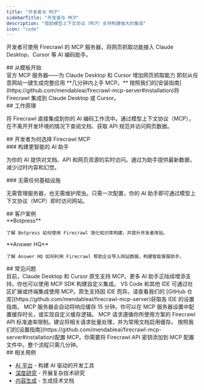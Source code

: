 ```yaml
---
title: "开发者与 MCP"
sidebarTitle: "开发者与 MCP"
description: "借助模型上下文协议（MCP）支持构建强大的集成"
icon: "code"
---
```


开发者可使用 Firecrawl 的 MCP 服务器，将网页抓取功能接入 Claude Desktop、Cursor 等 AI 编码助手。

<div id="start-with-a-template">
  ## 从模板开始
</div>

<CardGroup cols={2}>
  <Card title="MCP Server Firecrawl" icon="github" href="https://github.com/mendableai/firecrawl-mcp-server">
    官方 MCP 服务器——为 Claude Desktop 和 Cursor 增加网页抓取能力
  </Card>

  <Card title="Open Lovable" icon="github" href="https://github.com/mendableai/open-lovable">
    即刻从任意网站一键生成完整应用
  </Card>
</CardGroup>

<Note>
  **几分钟内上手 MCP。** 按照我们的[安装指南](https://github.com/mendableai/firecrawl-mcp-server#installation)将 Firecrawl 集成到 Claude Desktop 或 Cursor。
</Note>

<div id="how-it-works">
  ## 工作原理
</div>

将 Firecrawl 直接集成到你的 AI 编码工作流中。通过模型上下文协议（MCP），在不离开开发环境的情况下查阅文档、获取 API 规范并访问网页数据。

<div id="why-developers-choose-firecrawl-mcp">
  ## 开发者为何选择 Firecrawl MCP
</div>

<div id="build-smarter-ai-assistants">
  ### 构建更智能的 AI 助手
</div>

为你的 AI 提供对文档、API 和网页资源的实时访问。通过为助手提供最新数据，减少过时内容和幻觉。

<div id="zero-infrastructure-required">
  ### 无需任何基础设施
</div>

无需管理服务器，也无需维护爬虫。只需一次配置，你的 AI 助手即可通过模型上下文协议（MCP）即时访问网站。

<div id="customer-stories">
  ## 客户案例
</div>

<CardGroup cols={2}>
  <Card href="https://www.firecrawl.dev/blog/how-botpress-enhances-knowledge-base-creation-with-firecrawl">
    **Botpress**

    了解 Botpress 如何使用 Firecrawl 简化知识库构建，并提升开发者体验。
  </Card>

  <Card href="https://www.firecrawl.dev/blog/how-answer-hq-powers-ai-customer-support-with-firecrawl">
    **Answer HQ**

    了解 Answer HQ 如何利用 Firecrawl 帮助企业导入网站数据，构建智能客服助手。
  </Card>
</CardGroup>

<div id="faqs">
  ## 常见问题
</div>

<AccordionGroup>
  <Accordion title="哪些 AI 助手支持 MCP？">
    目前，Claude Desktop 和 Cursor 原生支持 MCP。更多 AI 助手正陆续增添支持。你也可以使用 MCP SDK 构建自定义集成。
  </Accordion>

  <Accordion title="我可以在 VS Code 或其他 IDE 中使用 MCP 吗？">
    VS Code 和其他 IDE 可通过社区扩展或终端集成使用 MCP。原生支持因 IDE 而异。请查看我们的 [GitHub 仓库](https://github.com/mendableai/firecrawl-mcp-server)获取各 IDE 的设置指南。
  </Accordion>

  <Accordion title="如何缓存常用文档？">
    MCP 服务器会自动将响应缓存 15 分钟。你可以在 MCP 服务器设置中配置缓存时长，或实现自定义缓存逻辑。
  </Accordion>

  <Accordion title="MCP 请求有速率限制吗？">
    MCP 请求遵循你所使用方案的 Firecrawl API 标准速率限制。建议将相关请求批量处理，并为常用文档启用缓存。
  </Accordion>

  <Accordion title="如何使用我的 Firecrawl API 密钥设置 MCP？">
    按照我们的[设置指南](https://github.com/mendableai/firecrawl-mcp-server#installation)配置 MCP。你需要将 Firecrawl API 密钥添加到 MCP 配置文件中。整个流程只需几分钟。
  </Accordion>
</AccordionGroup>

<div id="related-use-cases">
  ## 相关用例
</div>

* [AI 平台](/zh/use-cases/ai-platforms) - 构建 AI 驱动的开发工具
* [深度研究](/zh/use-cases/deep-research) - 开展复杂技术研究
* [内容生成](/zh/use-cases/content-generation) - 生成技术文档